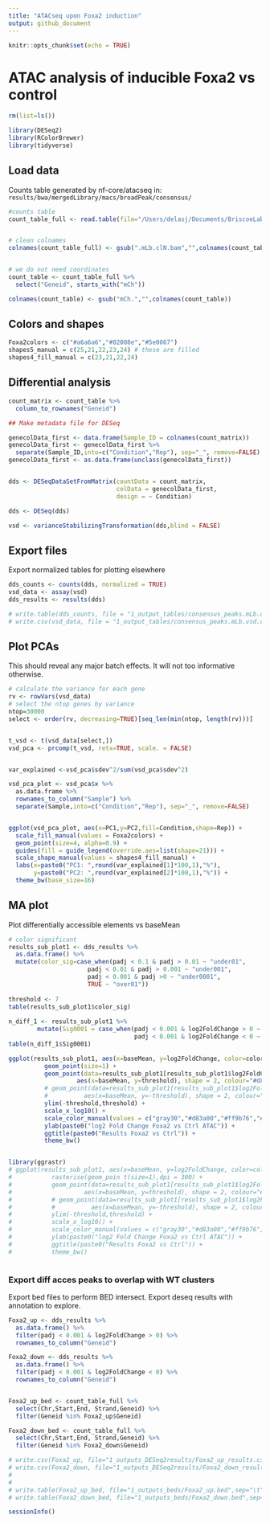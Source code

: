 ```yaml
---
title: "ATACseq upon Foxa2 induction"
output: github_document
---
```


```r
knitr::opts_chunk$set(echo = TRUE)
```

# ATAC analysis of inducible Foxa2 vs control

```r

rm(list=ls())

library(DESeq2)
library(RColorBrewer)
library(tidyverse)

```

## Load data

Counts table generated by nf-core/atacseq in: `results/bwa/mergedLibrary/macs/broadPeak/consensus/`

```r

#counts table
count_table_full <- read.table(file="/Users/delasj/Documents/BriscoeLab/project_DV_ATAC_reproduce_analysis/inputs_ifoxa2-atac_1/consensus_peaks.mLb.clN.featureCounts.txt",header=TRUE, stringsAsFactors = FALSE)


# clean colnames
colnames(count_table_full) <- gsub(".mLb.clN.bam","",colnames(count_table_full))


# we do not need coordinates
count_table <- count_table_full %>%
  select("Geneid", starts_with("mCh"))

colnames(count_table) <- gsub("mCh.","",colnames(count_table))


```


## Colors and shapes

```r

Foxa2colors <- c("#a6a6a6","#82008e","#5e0067")
shapes5_manual = c(25,21,22,23,24) # these are filled
shapes4_fill_manual = c(23,21,22,24)

```

## Differential analysis

```r

count_matrix <- count_table %>%
  column_to_rownames("Geneid")

## Make metadata file for DESeq

genecolData_first <- data.frame(Sample_ID = colnames(count_matrix))
genecolData_first <- genecolData_first %>% 
  separate(Sample_ID,into=c("Condition","Rep"), sep="_", remove=FALSE)
genecolData_first <- as.data.frame(unclass(genecolData_first))


dds <- DESeqDataSetFromMatrix(countData = count_matrix,
                              colData = genecolData_first,
                              design = ~ Condition)

dds <- DESeq(dds)

vsd <- varianceStabilizingTransformation(dds,blind = FALSE)

```

## Export files 

Export normalized tables for plotting elsewhere

```r

dds_counts <- counts(dds, normalized = TRUE)
vsd_data <- assay(vsd)
dds_results <- results(dds)

# write.table(dds_counts, file = "1_output_tables/consensus_peaks.mLb.clN.normCounts.txt", quote = FALSE, row.names = TRUE)
# write.csv(vsd_data, file = "1_output_tables/consensus_peaks.mLb.vsd.csv", quote = FALSE)

```

## Plot PCAs 

This should reveal any major batch effects. It will not too informative otherwise.

```r

# calculate the variance for each gene
rv <- rowVars(vsd_data)
# select the ntop genes by variance
ntop=30000
select <- order(rv, decreasing=TRUE)[seq_len(min(ntop, length(rv)))]


t_vsd <- t(vsd_data[select,])
vsd_pca <- prcomp(t_vsd, retx=TRUE, scale. = FALSE)


var_explained <-vsd_pca$sdev^2/sum(vsd_pca$sdev^2)

vsd_pca_plot <- vsd_pca$x %>% 
  as.data.frame %>%
  rownames_to_column("Sample") %>%
  separate(Sample,into=c("Condition","Rep"), sep="_", remove=FALSE)


ggplot(vsd_pca_plot, aes(x=PC1,y=PC2,fill=Condition,shape=Rep)) +
  scale_fill_manual(values = Foxa2colors) +
  geom_point(size=4, alpha=0.9) +
  guides(fill = guide_legend(override.aes=list(shape=21))) +
  scale_shape_manual(values = shapes4_fill_manual) +
  labs(x=paste0("PC1: ",round(var_explained[1]*100,1),"%"),
       y=paste0("PC2: ",round(var_explained[2]*100,1),"%")) +
  theme_bw(base_size=16)

```

## MA plot

Plot differentially accessible elements vs baseMean

```r
# color significant
results_sub_plot1 <- dds_results %>%
  as.data.frame() %>%
  mutate(color_sig=case_when(padj < 0.1 & padj > 0.01 ~ "under01",
                      padj < 0.01 & padj > 0.001 ~ "under001",
                      padj < 0.001 & padj >0 ~ "under0001",
                      TRUE ~ "over01"))
      
threshold <- 7
table(results_sub_plot1$color_sig)
      
n_diff_1 <- results_sub_plot1 %>%
        mutate(Sig0001 = case_when(padj < 0.001 & log2FoldChange > 0 ~ "up",
                                   padj < 0.001 & log2FoldChange < 0 ~ "down"))
table(n_diff_1$Sig0001)

ggplot(results_sub_plot1, aes(x=baseMean, y=log2FoldChange, color=color_sig)) +
          geom_point(size=1) +
          geom_point(data=results_sub_plot1[results_sub_plot1$log2FoldChange > threshold,],
                   aes(x=baseMean, y=threshold), shape = 2, colour="#d83a00") +
          # geom_point(data=results_sub_plot1[results_sub_plot1$log2FoldChange < -threshold,],
          #          aes(x=baseMean, y=-threshold), shape = 2, colour="#d83a00") +
          ylim(-threshold,threshold) +
          scale_x_log10() +
          scale_color_manual(values = c("gray30","#d83a00","#ff9b76","#ffd4c4")) +
          ylab(paste0("log2 Fold Change Foxa2 vs Ctrl ATAC")) +
          ggtitle(paste0("Results Foxa2 vs Ctrl")) +
          theme_bw() 


library(ggrastr)
# ggplot(results_sub_plot1, aes(x=baseMean, y=log2FoldChange, color=color_sig)) +
#           rasterise(geom_poin t(size=1),dpi = 300) +
#           geom_point(data=results_sub_plot1[results_sub_plot1$log2FoldChange > threshold,],
#                    aes(x=baseMean, y=threshold), shape = 2, colour="#d83a00") +
#           # geom_point(data=results_sub_plot1[results_sub_plot1$log2FoldChange < -threshold,],
#           #          aes(x=baseMean, y=-threshold), shape = 2, colour="#d83a00") +
#           ylim(-threshold,threshold) +
#           scale_x_log10() +
#           scale_color_manual(values = c("gray30","#d83a00","#ff9b76","#ffd4c4")) +
#           ylab(paste0("log2 Fold Change Foxa2 vs Ctrl ATAC")) +
#           ggtitle(paste0("Results Foxa2 vs Ctrl")) +
#           theme_bw() 



```


### Export diff acces peaks to overlap with WT clusters

Export bed files to perform BED intersect. Export deseq results with annotation to explore. 

```r

Foxa2_up <- dds_results %>% 
  as.data.frame() %>%
  filter(padj < 0.001 & log2FoldChange > 0) %>%
  rownames_to_column("Geneid")

Foxa2_down <- dds_results %>% 
  as.data.frame() %>%
  filter(padj < 0.001 & log2FoldChange < 0) %>%
  rownames_to_column("Geneid")


Foxa2_up_bed <- count_table_full %>%
  select(Chr,Start,End, Strand,Geneid) %>%
  filter(Geneid %in% Foxa2_up$Geneid)

Foxa2_down_bed <- count_table_full %>%
  select(Chr,Start,End, Strand,Geneid) %>%
  filter(Geneid %in% Foxa2_down$Geneid)

# write.csv(Foxa2_up, file="1_outputs_DESeq2results/Foxa2_up_results.csv", row.names = F, quote = F)
# write.csv(Foxa2_down, file="1_outputs_DESeq2results/Foxa2_down_results.csv", row.names = F, quote = F)
# 
# 
# write.table(Foxa2_up_bed, file="1_outputs_beds/Foxa2_up.bed",sep="\t", row.names = F, col.names = F, quote = F)
# write.table(Foxa2_down_bed, file="1_outputs_beds/Foxa2_down.bed",sep="\t", row.names = F, col.names = F, quote = F)

```





```r
sessionInfo()
```


